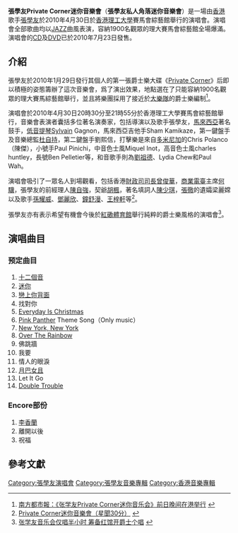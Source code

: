 {{Infobox album
| name       = 張學友Private Corner迷你音樂會
| type       = 現場
| artist     = [[張學友|張學友]]
| cover      = Jacky cheung mini concert.jpg
<!-- 未知參數 | background = orange -->
| released   = 2010年7月28日
| recorded   = 
| genre      = 國語爵士、粵語爵士、英語爵士
| length     = 87:31
| label      = [[商業電臺|商業電臺]][[叱咤903|叱咤903]]、[[環球唱片|環球唱片]]、[[ioi_limited|ioi limited]]
<!-- 未知參數 | number     = 14 Tracks -->
| producer   = 張學友、杜自持
| reviews    = 
| prev_title = [[學友光年世界巡迴演唱會|學友光年世界巡迴演唱會]]
| prev_year  = 2008
| next_title = [[1/2世紀世界巡迴演唱會|1/2世紀世界巡迴演唱會]]
| next_year  = 2011
}}
'''張學友Private Corner迷你音樂會'''（'''張學友私人角落迷你音樂會'''）是一場由[[香港|香港]]歌手[[張學友|張學友]]於2010年4月30日於[[香港理工大學|香港理工大學]]賽馬會綜藝館舉行的演唱會。演唱會全部歌曲均以[[爵士樂|JAZZ]]曲風表演，容納1900名觀眾的理大賽馬會綜藝館全場爆滿。演唱會的[[CD|CD]]及[[DVD|DVD]]已於2010年7月23日發售。

== 介紹 ==
張學友於2010年1月29日發行其個人的第一張爵士樂大碟《[[Private_Corner|Private Corner]]》后即以積極的姿態籌辦了這次音樂會，爲了演出效果，地點選在了只能容納1900名觀眾的理大賽馬綜藝館舉行，並且將樂團採用了接近於[[大樂隊|大樂隊]]的爵士樂編制<ref>[http://nf.nfdaily.cn/nfdsb/content/2010-05/02/content_11587351.htm 南方都市報：《张学友Private Corner迷你音乐会》前日晚间在港举行] {{webarchive|url=https://web.archive.org/web/20100506072455/http://nf.nfdaily.cn/nfdsb/content/2010-05/02/content_11587351.htm |date=2010-05-06 }}</ref>。

演唱會於2010年4月30日20時30分至21時55分於香港理工大學賽馬會綜藝館舉行，音樂會表演者囊括多位著名演奏家，包括導演以及歌手張學友，[[馬來西亞|馬來西亞]]著名鼓手{{le|布拉加笙|Lewis Pragassm}}，[[低音提琴|低音提琴]]Sylvain Gagnon，馬來西亞吉他手Sham Kamikaze，第一鍵盤手及音樂總監[[杜自持|杜自持]]，第二鍵盤手劉熙信，打擊樂是來自[[多米尼加|多米尼加]]的Chris Polanco（陳傑），小號手Paul Pinichi，中音色士風Miquel Inot，高音色士風charles huntley，長號Ben Pelletier等，和音歌手則為[[劉祖德|劉祖德]]、Lydia Chew和Paul Wah。

演唱會吸引了一眾名人到場觀看，包括香港[[財政司司長|財政司司長]][[曾俊華|曾俊華]]，[[商業電臺|商業電臺]]主席[[何驥|何驥]]，張學友的前經理人[[陳自強|陳自強]]，契爺[[胡楓|胡楓]]，著名填詞人[[陳少琪|陳少琪]]，[[張徹|張徹]]的遺孀梁麗嫦以及歌手[[孫耀威|孫耀威]]、[[鄧麗欣|鄧麗欣]]、[[鐘舒漫|鐘舒漫]]、[[王梓軒|王梓軒]]等<ref>[http://www.30fen.com/jacky-cheung-private-corner-concert.html Private Corner迷你音樂會（星聞30分）] {{webarchive|url=https://web.archive.org/web/20100728141630/http://www.30fen.com/jacky-cheung-private-corner-concert.html |date=2010-07-28 }}</ref>。

張學友亦有表示希望有機會今後於[[紅磡體育館|紅磡體育館]]舉行純粹的爵士樂風格的演唱會<ref>[http://m2.21cn.com/news/china/2010/05/02/7501170.shtml 张学友音乐会仅唱半小时 筹备红馆开爵士个唱] {{webarchive|url=https://web.archive.org/web/20100507085404/http://m2.21cn.com/news/china/2010/05/02/7501170.shtml |date=2010-05-07 }}</ref>。

== 演唱曲目 ==
===预定曲目===
#[[十二個音|十二個音]]
#[[迷你|迷你]]
#[[戀上你背面|戀上你背面]]
#找對你
#[[Everyday_Is_Christmas|Everyday Is Christmas]]
#[[粉紅豹|Pink Panther]] Theme Song（Only music）
#[[紐約，紐約_(音樂)|New York, New York]]
#[[Over_The_Rainbow|Over The Rainbow]]
#佛跳牆
#我要
#情人的眼淚
#[[月巴女且|月巴女且]]
#Let It Go
#[[Double_Trouble|Double Trouble]]

===Encore部份===
#[[李香蘭_(歌曲)|李香蘭]]
#離開以後
#祝福

==參考文獻==
<div class="references-small">
<references></references>
</div>

{{張學友}}

[[Category:張學友演唱會|Category:張學友演唱會]]
[[Category:張學友音樂專輯|Category:張學友音樂專輯]]
[[Category:香港音樂專輯|Category:香港音樂專輯]]